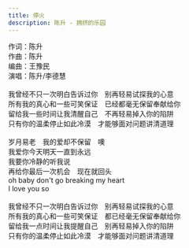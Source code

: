 ```yaml
---
title: 停火
description: 陈升 - 拥挤的乐园
---
```


作词：陈升<br />作曲：陈升<br />编曲：王豫民<br />演唱：陈升/李德慧<br /><br />我曾经不只一次明白告诉过你　别再轻易试探我的心意<br />所有我的真心和一些可笑保证　已经都毫无保留奉献给你<br />留给我一些时间让我清醒自己　不再轻易掉入你的陷阱<br />只有你的温柔停止如此冷漠　才能够面对问题讲清道理<br /><br />岁月易老　我的爱却不保留　噢<br />我爱你今天明天一直到永远<br />我要你冷静的听我说<br />再给你最后一次机会　现在就回头<br />oh baby don't go breaking my heart<br />I love you so<br /><br />我曾经不只一次明白告诉过你　别再轻易试探我的心意<br />所有我的真心和一些可笑保证　都已经毫无保留奉献给你<br />留给我一点时间让我提醒自己　别再轻易掉入你的陷阱<br />只有你的温柔停止如此冷漠　才能够面对问题讲清道理
